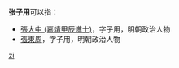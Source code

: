 '''张子用'''可以指：
* [[張大中_(嘉靖甲辰進士)|張大中 (嘉靖甲辰進士)]]，字子用，明朝政治人物
* [[張東周|張東周]]，字子用，明朝政治人物

{{disambig}}

[[Category:三字张姓人名消歧义|zi]]